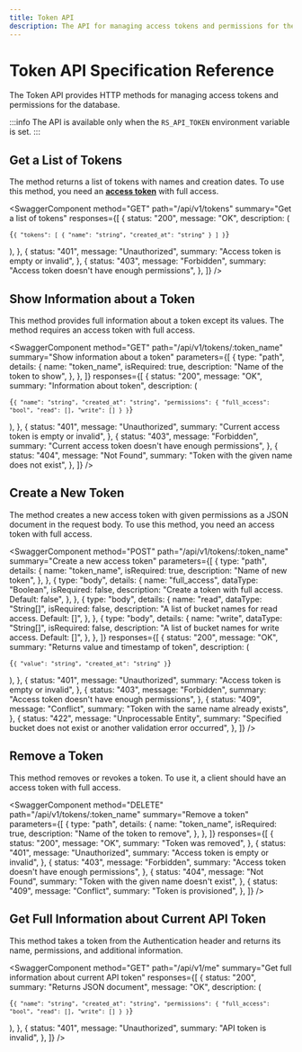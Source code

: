 ```yaml
---
title: Token API
description: The API for managing access tokens and permissions for the database.
---
```


<head>
  <link
    rel="canonical"
    href="https://www.reduct.store/docs/http-api/token-authentication"
  />
</head>


# Token API Specification Reference

The Token API provides HTTP methods for managing access tokens and permissions for the database.

:::info
The API is available only when the `RS_API_TOKEN` environment variable is set.
:::

## Get a List of Tokens

The method returns a list of tokens with names and creation dates. To use
this method, you need an **[access token](../glossary#access-token)** with full access.

<SwaggerComponent
  method="GET"
  path="/api/v1/tokens"
  summary="Get a list of tokens"
  responses={[
    {
      status: "200",
      message: "OK",
      description: (
        <pre>
          <code>{`{
  "tokens": [
    {
      "name": "string",
      "created_at": "string"
    }
  ]
}`}</code>
        </pre>
      ),
    },
    {
      status: "401",
      message: "Unauthorized",
      summary: "Access token is empty or invalid",
    },
    {
      status: "403",
      message: "Forbidden",
      summary: "Access token doesn't have enough permissions",
    },
  ]}
/>

## Show Information about a Token

This method provides full information about a token except its values. The
method requires an access token with full access.

<SwaggerComponent
  method="GET"
  path="/api/v1/tokens/:token_name"
  summary="Show information about a token"
  parameters={[
    {
      type: "path",
      details: {
        name: "token_name",
        isRequired: true,
        description: "Name of the token to show",
      },
    },
  ]}
  responses={[
    {
      status: "200",
      message: "OK",
      summary: "Information about token",
      description: (
        <pre>
          <code>{`{
  "name": "string",
  "created_at": "string",
  "permissions": {
    "full_access": "bool",
    "read": [],
    "write": []
  }
}`}</code>
        </pre>
      ),
    },
    {
      status: "401",
      message: "Unauthorized",
      summary: "Current access token is empty or invalid",
    },
    {
      status: "403",
      message: "Forbidden",
      summary: "Current access token doesn't have enough permissions",
    },
    {
      status: "404",
      message: "Not Found",
      summary: "Token with the given name does not exist",
    },
  ]}
/>

## Create a New Token

The method creates a new access token with given permissions as a JSON
document in the request body. To use this method, you need an access token
with full access.

<SwaggerComponent
  method="POST"
  path="/api/v1/tokens/:token_name"
  summary="Create a new access token"
  parameters={[
    {
      type: "path",
      details: {
        name: "token_name",
        isRequired: true,
        description: "Name of new token",
      },
    },
    {
      type: "body",
      details: {
        name: "full_access",
        dataType: "Boolean",
        isRequired: false,
        description: "Create a token with full access. Default: false",
      },
    },
    {
      type: "body",
      details: {
        name: "read",
        dataType: "String[]",
        isRequired: false,
        description: "A list of bucket names for read access. Default: []",
      },
    },
    {
      type: "body",
      details: {
        name: "write",
        dataType: "String[]",
        isRequired: false,
        description: "A list of bucket names for write access. Default: []",
      },
    },
  ]}
  responses={[
    {
      status: "200",
      message: "OK",
      summary: "Returns value and timestamp of token",
      description: (
        <pre>
          <code>{`{
  "value": "string",
  "created_at": "string"
}`}</code>
        </pre>
      ),
    },
    {
      status: "401",
      message: "Unauthorized",
      summary: "Access token is empty or invalid",
    },
    {
      status: "403",
      message: "Forbidden",
      summary: "Access token doesn't have enough permissions",
    },
    {
      status: "409",
      message: "Conflict",
      summary: "Token with the same name already exists",
    },
    {
      status: "422",
      message: "Unprocessable Entity",
      summary:
        "Specified bucket does not exist or another validation error occurred",
    },
  ]}
/>

## Remove a Token

This method removes or revokes a token. To use it, a client should have an
access token with full access.

<SwaggerComponent
  method="DELETE"
  path="/api/v1/tokens/:token_name"
  summary="Remove a token"
  parameters={[
    {
      type: "path",
      details: {
        name: "token_name",
        isRequired: true,
        description: "Name of the token to remove",
      },
    },
  ]}
  responses={[
    {
      status: "200",
      message: "OK",
      summary: "Token was removed",
    },
    {
      status: "401",
      message: "Unauthorized",
      summary: "Access token is empty or invalid",
    },
    {
      status: "403",
      message: "Forbidden",
      summary: "Access token doesn't have enough permissions",
    },
    {
      status: "404",
      message: "Not Found",
      summary: "Token with the given name doesn't exist",
    },
    {
      status: "409",
      message: "Conflict",
      summary: "Token is provisioned",
    },
  ]}
/>

## Get Full Information about Current API Token

This method takes a token from the Authentication header and returns its
name, permissions, and additional information.

<SwaggerComponent
  method="GET"
  path="/api/v1/me"
  summary="Get full information about current API token"
  responses={[
    {
      status: "200",
      summary: "Returns JSON document",
      message: "OK",
      description: (
        <pre>
          <code>{`{
  "name": "string",
  "created_at": "string",
  "permissions": {
    "full_access": "bool",
    "read": [],
    "write": []
  }
}`}</code>
        </pre>
      ),
    },
    {
      status: "401",
      message: "Unauthorized",
      summary: "API token is invalid",
    },
  ]}
/>
